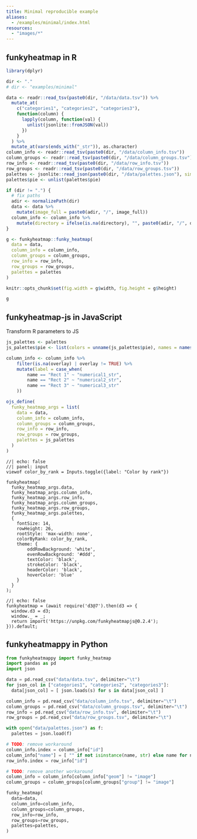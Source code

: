 ```yaml
---
title: Minimal reproducible example
aliases:
  - /examples/minimal/index.html
resources:
  - "images/*"
---
```


## funkyheatmap in R
```r
library(dplyr)

dir <- "."
# dir <- "examples/minimal"

data <- readr::read_tsv(paste0(dir, "/data/data.tsv")) %>%
  mutate_at(
    c("categories1", "categories2", "categories3"),
    function(column) {
      lapply(column, function(val) {
        unlist(jsonlite::fromJSON(val))
      })
    }
  ) %>%
  mutate_at(vars(ends_with("_str")), as.character)
column_info <- readr::read_tsv(paste0(dir, "/data/column_info.tsv"))
column_groups <- readr::read_tsv(paste0(dir, "/data/column_groups.tsv"))
row_info <- readr::read_tsv(paste0(dir, "/data/row_info.tsv"))
row_groups <- readr::read_tsv(paste0(dir, "/data/row_groups.tsv"))
palettes <- jsonlite::read_json(paste0(dir, "/data/palettes.json"), simplifyVector = TRUE)
palettes$pie <- unlist(palettes$pie)
```

```r
if (dir != ".") {
  # fix paths
  adir <- normalizePath(dir)
  data <- data %>%
    mutate(image_full = paste0(adir, "/", image_full))
  column_info <- column_info %>%
    mutate(directory = ifelse(is.na(directory), "", paste0(adir, "/", directory)))
}
```

```r
g <- funkyheatmap::funky_heatmap(
  data = data,
  column_info = column_info,
  column_groups = column_groups,
  row_info = row_info,
  row_groups = row_groups,
  palettes = palettes
)
```

```r
knitr::opts_chunk$set(fig.width = g$width, fig.height = g$height)
```

```r
g
```

## funkyheatmap-js in JavaScript

Transform R parameters to JS

```r
js_palettes <- palettes
js_palettes$pie <- list(colors = unname(js_palettes$pie), names = names(js_palettes$pie))

column_info <- column_info %>%
    filter(is.na(overlay) | overlay != TRUE) %>%
    mutate(label = case_when(
        name == "Rect 1" ~ "numerical1_str",
        name == "Rect 2" ~ "numerical2_str",
        name == "Rect 3" ~ "numerical3_str"
    ))

ojs_define(
  funky_heatmap_args = list(
    data = data,
    column_info = column_info,
    column_groups = column_groups,
    row_info = row_info,
    row_groups = row_groups,
    palettes = js_palettes
  )
)
```

```ojs
//| echo: false
//| panel: input
viewof color_by_rank = Inputs.toggle({label: "Color by rank"})
```

```ojs
funkyheatmap(
  funky_heatmap_args.data,
  funky_heatmap_args.column_info,
  funky_heatmap_args.row_info,
  funky_heatmap_args.column_groups,
  funky_heatmap_args.row_groups,
  funky_heatmap_args.palettes,
  {
    fontSize: 14,
    rowHeight: 26,
    rootStyle: 'max-width: none',
    colorByRank: color_by_rank,
    theme: {
        oddRowBackground: 'white',
        evenRowBackground: '#ddd',
        textColor: 'black',
        strokeColor: 'black',
        headerColor: 'black',
        hoverColor: 'blue'
    }
  }
);
```

```ojs
//| echo: false
funkyheatmap = (await require('d3@7').then(d3 => {
  window.d3 = d3;
  window._ = _;
  return import('https://unpkg.com/funkyheatmapjs@0.2.4');
})).default;
```

## funkyheatmappy in Python

```python
from funkyheatmappy import funky_heatmap
import pandas as pd
import json

data = pd.read_csv("data/data.tsv", delimiter="\t")
for json_col in ["categories1", "categories2", "categories3"]:
  data[json_col] = [ json.loads(s) for s in data[json_col] ]

column_info = pd.read_csv("data/column_info.tsv", delimiter="\t")
column_groups = pd.read_csv("data/column_groups.tsv", delimiter="\t")
row_info = pd.read_csv("data/row_info.tsv", delimiter="\t")
row_groups = pd.read_csv("data/row_groups.tsv", delimiter="\t")

with open("data/palettes.json") as f:
  palettes = json.load(f)
```

```python
# TODO: remove workaround
column_info.index = column_info["id"]
column_info["name"] = [ "" if not isinstance(name, str) else name for name in column_info["name"] ]
row_info.index = row_info["id"]

# TODO: remove another workaround
column_info = column_info[column_info["geom"] != "image"]
column_groups = column_groups[column_groups["group"] != "image"]

funky_heatmap(
  data=data,
  column_info=column_info,
  column_groups=column_groups,
  row_info=row_info,
  row_groups=row_groups,
  palettes=palettes,
)
```
